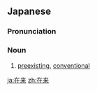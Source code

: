 ==Japanese==
{{ja-kanjitab|ざい|らい|yomi=on}}

===Pronunciation===
{{ja-pron|ざいらい|y=on}}

===Noun===
{{ja-noun|ざいらい}}

# [[preexisting]], [[conventional]]

[[ja:在来]]
[[zh:在来]]